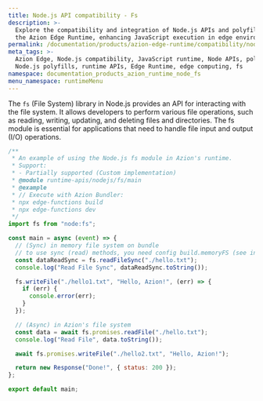 ```yaml
---
title: Node.js API compatibility - Fs
description: >-
  Explore the compatibility and integration of Node.js APIs and polyfills with
  the Azion Edge Runtime, enhancing JavaScript execution in edge environments.
permalink: /documentation/products/azion-edge-runtime/compatibility/node/fs/
meta_tags: >-
  Azion Edge, Node.js compatibility, JavaScript runtime, Node APIs, polyfills,
  Node.js polyfills, runtime APIs, Edge Runtime, edge computing, fs
namespace: documentation_products_azion_runtime_node_fs
menu_namespace: runtimeMenu
---
```

The `fs` (File System) library in Node.js provides an API for interacting with the file system. It allows developers to perform various file operations, such as reading, writing, updating, and deleting files and directories. The fs module is essential for applications that need to handle file input and output (I/O) operations.

```javascript
/**
 * An example of using the Node.js fs module in Azion's runtime.
 * Support:
 * - Partially supported (Custom implementation)
 * @module runtime-apis/nodejs/fs/main
 * @example
 * // Execute with Azion Bundler:
 * npx edge-functions build
 * npx edge-functions dev
 */
import fs from "node:fs";

const main = async (event) => {
  // (Sync) in memory file system on bundle
  // to use sync (read) methods, you need config build.memoryFS (see in azion.config.cjs)
  const dataReadSync = fs.readFileSync("./hello.txt");
  console.log("Read File Sync", dataReadSync.toString());

  fs.writeFile("./hello1.txt", "Hello, Azion!", (err) => {
    if (err) {
      console.error(err);
    }
  });

  // (Async) in Azion's file system
  const data = await fs.promises.readFile("./hello.txt");
  console.log("Read File", data.toString());

  await fs.promises.writeFile("./hello2.txt", "Hello, Azion!");

  return new Response("Done!", { status: 200 });
};

export default main;
```
